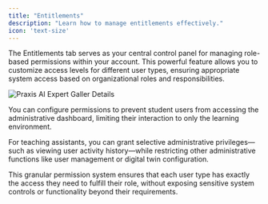 ```yaml
---
title: "Entitlements"
description: "Learn how to manage entitlements effectively."
icon: 'text-size'
---
```


The Entitlements tab serves as your central control panel for managing role-based permissions within your account. This powerful feature allows you to customize access levels for different user types, ensuring appropriate system access based on organizational roles and responsibilities.


![Praxis AI Expert Galler Details](/images/admin/admin-entitlements.webp)

You can configure permissions to prevent student users from accessing the administrative dashboard, limiting their interaction to only the learning environment.

For teaching assistants, you can grant selective administrative privileges—such as viewing user activity history—while restricting other administrative functions like user management or digital twin configuration.

This granular permission system ensures that each user type has exactly the access they need to fulfill their role, without exposing sensitive system controls or functionality beyond their requirements.